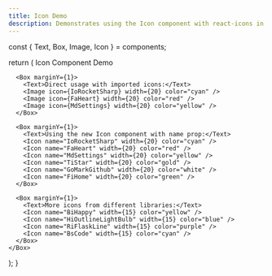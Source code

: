 ```yaml
---
title: Icon Demo
description: Demonstrates using the Icon component with react-icons in the terminal
---
```



  const { Text, Box, Image, Icon } = components;
  
  return (
    <Box flexDirection="column" padding={1}>
      <Text bold>Icon Component Demo</Text>
      
      <Box marginY={1}>
        <Text>Direct usage with imported icons:</Text>
        <Image icon={IoRocketSharp} width={20} color="cyan" />
        <Image icon={FaHeart} width={20} color="red" />
        <Image icon={MdSettings} width={20} color="yellow" />
      </Box>
      
      <Box marginY={1}>
        <Text>Using the new Icon component with name prop:</Text>
        <Icon name="IoRocketSharp" width={20} color="cyan" />
        <Icon name="FaHeart" width={20} color="red" />
        <Icon name="MdSettings" width={20} color="yellow" />
        <Icon name="TiStar" width={20} color="gold" />
        <Icon name="GoMarkGithub" width={20} color="white" />
        <Icon name="FiHome" width={20} color="green" />
      </Box>
      
      <Box marginY={1}>
        <Text>More icons from different libraries:</Text>
        <Icon name="BiHappy" width={15} color="yellow" />
        <Icon name="HiOutlineLightBulb" width={15} color="blue" />
        <Icon name="RiFlaskLine" width={15} color="purple" />
        <Icon name="BsCode" width={15} color="cyan" />
      </Box>
    </Box>
  );
}
